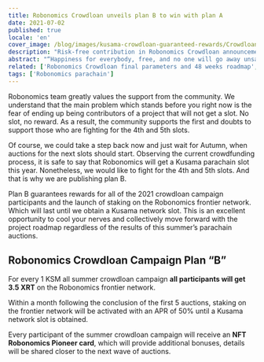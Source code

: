 ```yaml
---
title: Robonomics Crowdloan unveils plan B to win with plan A
date: 2021-07-02
published: true
locale: 'en'
cover_image: /blog/images/kusama-crowdloan-guaranteed-rewards/Crowdloan_plan_A_B_blog.jpg
description: "Risk-free contribution in Robonomics Crowdloan announcement. Each participant of the summer crowdloan campaign will get 3.5 XRT and an NFT Robonomics Pioneer card."
abstract: "“Happiness for everybody, free, and no one will go away unsatisfied!” </br> Roadside picnic, Arkady and Boris Strugatsky"
related: ['Robonomics Crowdloan final parameters and 48 weeks roadmap', 'Letter from Robonomics co-founder']
tags: ['Robonomics parachain']
---
```


Robonomics team greatly values the support from the community. We understand that the main problem which stands before you right now is the fear of ending up being contributors of a project that will not get a slot. No slot, no reward. As a result, the community supports the first and doubts to support those who are fighting for the 4th and 5th slots.

Of course, we could take a step back now and just wait for Autumn, when auctions for the next slots should start. Observing the current crowdfunding process, it is safe to say that Robonomics will get a Kusama parachain slot this year. Nonetheless, we would like to fight for the 4th and 5th slots. And that is why we are publishing plan B.

Plan B guarantees rewards for all of the 2021 crowdloan campaign participants and the launch of staking on the Robonomics frontier network. Which will last until we obtain a Kusama network slot. This is an excellent opportunity to cool your nerves and collectively move forward with the project roadmap regardless of the results of this summer’s parachain auctions.

## Robonomics Crowdloan Campaign Plan “B”

<TextCard>

For every 1 KSM all summer crowdloan campaign **all participants will get 3.5 XRT** on the Robonomics frontier network.

</TextCard>

<TextCard>

Within a month following the conclusion of the first 5 auctions, staking on the frontier network will be activated with an APR of 50% until a Kusama network slot is obtained.

</TextCard>

<TextCard>

Every participant of the summer crowdloan campaign will receive an **NFT Robonomics Pioneer card**, which will provide additional bonuses, details will be shared closer to the next wave of auctions.

</TextCard>
